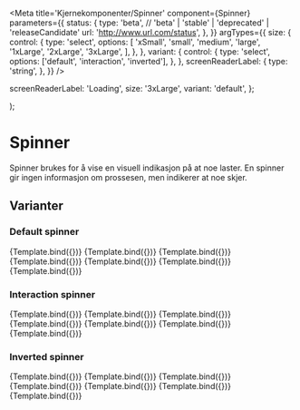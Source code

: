 
<Meta
  title='Kjernekomponenter/Spinner'
  component={Spinner}
  parameters={{
    status: {
      type: 'beta', // 'beta' | 'stable' | 'deprecated' | 'releaseCandidate'
      url: 'http://www.url.com/status',
    },
  }}
  argTypes={{
    size: {
      control: {
        type: 'select',
        options: [
          'xSmall',
          'small',
          'medium',
          'large',
          '1xLarge',
          '2xLarge',
          '3xLarge',
        ],
      },
    },
    variant: {
      control: {
        type: 'select',
        options: ['default', 'interaction', 'inverted'],
      },
    },
    screenReaderLabel: {
      type: 'string',
    },
  }}
/>

  screenReaderLabel: 'Loading',
  size: '3xLarge',
  variant: 'default',
};

  <Spinner
    label={args.screenReaderLabel}
    variant={args.variant}
    size={args.size}
  />
);

# Spinner

<BetaBlock />
Spinner brukes for å vise en visuell indikasjon på at noe laster. En spinner gir
ingen informasjon om prossesen, men indikerer at noe skjer.

## Varianter

### Default spinner

<Canvas>
  <Story
    name='Default spinner'
    args={{
      size: 'xSmall',
      variant: 'default',
    }}
  >
    {Template.bind({})}
  </Story>
  <Story
    name='Default spinner small'
    args={{
      size: 'small',
      variant: 'default',
    }}
  >
    {Template.bind({})}
  </Story>
  <Story
    name='Default spinner medium'
    args={{
      size: 'medium',
      variant: 'default',
    }}
  >
    {Template.bind({})}
  </Story>
  <Story
    name='Default spinner large'
    args={{
      size: 'large',
      variant: 'default',
    }}
  >
    {Template.bind({})}
  </Story>
  <Story
    name='Default spinner 1xLarge'
    args={{
      size: '1xLarge',
      variant: 'default',
    }}
  >
    {Template.bind({})}
  </Story>
  <Story
    name='Default spinner 2xLarge'
    args={{
      size: '2xLarge',
      variant: 'default',
    }}
  >
    {Template.bind({})}
  </Story>
  <Story
    name='Default spinner 3xLarge'
    args={{
      size: '3xLarge',
      variant: 'default',
    }}
  >
    {Template.bind({})}
  </Story>
</Canvas>

### Interaction spinner

<Canvas>
  <Story
    name='Interaction spinner xSmall'
    args={{
      size: 'xSmall',
      variant: 'interaction',
    }}
  >
    {Template.bind({})}
  </Story>
  <Story
    name='Interaction spinner small'
    args={{
      size: 'small',
      variant: 'interaction',
    }}
  >
    {Template.bind({})}
  </Story>
  <Story
    name='Interaction spinner medium'
    args={{
      size: 'medium',
      variant: 'interaction',
    }}
  >
    {Template.bind({})}
  </Story>
  <Story
    name='Interaction spinner large'
    args={{
      size: 'large',
      variant: 'interaction',
    }}
  >
    {Template.bind({})}
  </Story>
  <Story
    name='Interaction spinner 1xLarge'
    args={{
      size: '1xLarge',
      variant: 'interaction',
    }}
  >
    {Template.bind({})}
  </Story>
  <Story
    name='Interaction spinner 2xLarge'
    args={{
      size: '2xLarge',
      variant: 'interaction',
    }}
  >
    {Template.bind({})}
  </Story>
  <Story
    name='Interaction spinner 3xLarge'
    args={{
      size: '3xLarge',
      variant: 'interaction',
    }}
  >
    {Template.bind({})}
  </Story>
</Canvas>

### Inverted spinner

<Canvas>
  <Story
    name='Inverted spinner xSmall'
    args={{
      size: 'xSmall',
      variant: 'inverted',
    }}
  >
    {Template.bind({})}
  </Story>
  <Story
    name='Inverted spinner small'
    args={{
      size: 'small',
      variant: 'inverted',
    }}
  >
    {Template.bind({})}
  </Story>
  <Story
    name='Inverted spinner medium'
    args={{
      size: 'medium',
      variant: 'inverted',
    }}
  >
    {Template.bind({})}
  </Story>
  <Story
    name='Inverted spinner large'
    args={{
      size: 'large',
      variant: 'inverted',
    }}
  >
    {Template.bind({})}
  </Story>
  <Story
    name='Inverted spinner 1xLarge'
    args={{
      size: '1xLarge',
      variant: 'inverted',
    }}
  >
    {Template.bind({})}
  </Story>
  <Story
    name='Inverted spinner 2xLarge'
    args={{
      size: '2xLarge',
      variant: 'inverted',
    }}
  >
    {Template.bind({})}
  </Story>
  <Story
    name='Inverted spinner 3xLarge'
    args={{
      size: '3xLarge',
      variant: 'inverted',
    }}
  >
    {Template.bind({})}
  </Story>
</Canvas>
